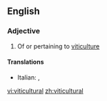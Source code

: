 ==English==

===Adjective===
{{en-adj|-}}

# Of or pertaining to [[viticulture]]

====Translations====
{{trans-top|of or pertaining to viticulture}}
* Italian: {{t-|it|viticolo}}, {{t-|it|vitivinicolo}}
{{trans-mid}}
{{trans-bottom}}

[[vi:viticultural]]
[[zh:viticultural]]